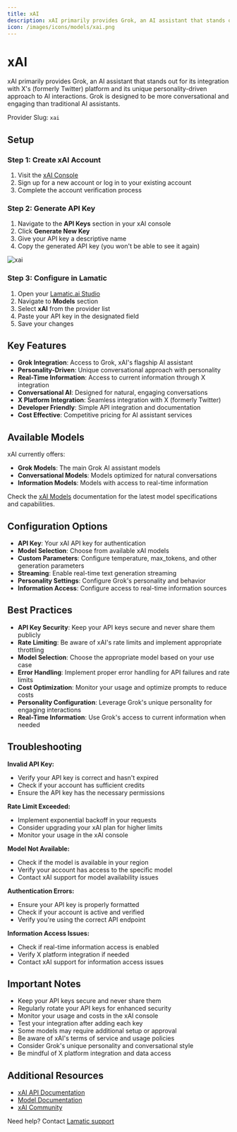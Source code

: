 ```yaml
---
title: xAI
description: xAI primarily provides Grok, an AI assistant that stands out for its integration with X's (formerly Twitter) platform and its unique personality-driven approach to AI interactions.
icon: /images/icons/models/xai.png
---
```


[xAI Console]: https://console.x.ai/
[xAI Docs]: https://docs.x.ai/
[xAI Models]: https://docs.x.ai/models

[Lamatic.ai Studio]: https://studio.lamatic.ai
[Lamatic support]: https://lamatic.ai/docs/slack


# xAI 

<IntegrationOverviw slug="xai" type="models" />

xAI primarily provides Grok, an AI assistant that stands out for its integration with X's (formerly Twitter) platform and its unique personality-driven approach to AI interactions. Grok is designed to be more conversational and engaging than traditional AI assistants.

<Callout type="info">Provider Slug: `xai`</Callout>

## Setup


### Step 1: Create xAI Account
1. Visit the [xAI Console][xAI Console]
2. Sign up for a new account or log in to your existing account
3. Complete the account verification process

### Step 2: Generate API Key
1. Navigate to the **API Keys** section in your xAI console
2. Click **Generate New Key**
3. Give your API key a descriptive name
4. Copy the generated API key (you won't be able to see it again)

![xai](./img/xai.png)

### Step 3: Configure in Lamatic
1. Open your [Lamatic.ai Studio]
2. Navigate to **Models** section
3. Select **xAI** from the provider list
4. Paste your API key in the designated field
5. Save your changes

## Key Features

- **Grok Integration**: Access to Grok, xAI's flagship AI assistant
- **Personality-Driven**: Unique conversational approach with personality
- **Real-Time Information**: Access to current information through X integration
- **Conversational AI**: Designed for natural, engaging conversations
- **X Platform Integration**: Seamless integration with X (formerly Twitter)
- **Developer Friendly**: Simple API integration and documentation
- **Cost Effective**: Competitive pricing for AI assistant services

## Available Models

xAI currently offers:

- **Grok Models**: The main Grok AI assistant models
- **Conversational Models**: Models optimized for natural conversations
- **Information Models**: Models with access to real-time information

Check the [xAI Models][xAI Models] documentation for the latest model specifications and capabilities.

## Configuration Options

- **API Key**: Your xAI API key for authentication
- **Model Selection**: Choose from available xAI models
- **Custom Parameters**: Configure temperature, max_tokens, and other generation parameters
- **Streaming**: Enable real-time text generation streaming
- **Personality Settings**: Configure Grok's personality and behavior
- **Information Access**: Configure access to real-time information sources

## Best Practices

- **API Key Security**: Keep your API keys secure and never share them publicly
- **Rate Limiting**: Be aware of xAI's rate limits and implement appropriate throttling
- **Model Selection**: Choose the appropriate model based on your use case
- **Error Handling**: Implement proper error handling for API failures and rate limits
- **Cost Optimization**: Monitor your usage and optimize prompts to reduce costs
- **Personality Configuration**: Leverage Grok's unique personality for engaging interactions
- **Real-Time Information**: Use Grok's access to current information when needed

## Troubleshooting

**Invalid API Key:**
- Verify your API key is correct and hasn't expired
- Check if your account has sufficient credits
- Ensure the API key has the necessary permissions

**Rate Limit Exceeded:**
- Implement exponential backoff in your requests
- Consider upgrading your xAI plan for higher limits
- Monitor your usage in the xAI console

**Model Not Available:**
- Check if the model is available in your region
- Verify your account has access to the specific model
- Contact xAI support for model availability issues

**Authentication Errors:**
- Ensure your API key is properly formatted
- Check if your account is active and verified
- Verify you're using the correct API endpoint

**Information Access Issues:**
- Check if real-time information access is enabled
- Verify X platform integration if needed
- Contact xAI support for information access issues

## Important Notes

- Keep your API keys secure and never share them
- Regularly rotate your API keys for enhanced security
- Monitor your usage and costs in the xAI console
- Test your integration after adding each key
- Some models may require additional setup or approval
- Be aware of xAI's terms of service and usage policies
- Consider Grok's unique personality and conversational style
- Be mindful of X platform integration and data access

## Additional Resources

- [xAI API Documentation][xAI Docs]
- [Model Documentation][xAI Models]
- [xAI Community](https://discord.gg/xai)

Need help? Contact [Lamatic support]